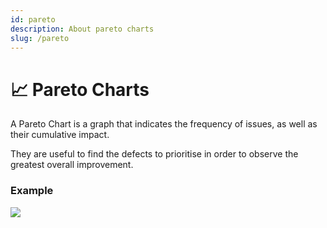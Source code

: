 ```yaml
---
id: pareto
description: About pareto charts
slug: /pareto
---
```


# 📈 Pareto Charts


A Pareto Chart is a graph that indicates the frequency of issues, as well as their cumulative impact. 

They are useful to find the defects to prioritise in order to observe the greatest overall improvement.

### Example

![](/img/pareto.png)
